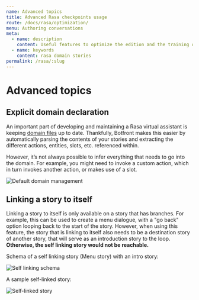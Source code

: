 ```yaml
---
name: Advanced topics
title: Advanced Rasa checkpoints usage
route: /docs/rasa/optimization/
menu: Authoring conversations
meta:
  - name: description
    content: Useful features to optimize the edition and the training of Rasa stories.
  - name: keywords
    content: rasa domain stories
permalink: /rasa/:slug
---
```


# Advanced topics

## Explicit domain declaration

An important part of developing and maintaining a Rasa virtual assistant is keeping [domain files](https://rasa.com/docs/rasa/core/domains/) up to date. Thankfully, Botfront makes this easier by automatically parsing the contents of your stories and extracting the different actions, entities, slots, etc. referenced within.

However, it’s not always possible to infer everything that needs to go into the domain. For example, you might need to invoke a custom action, which in turn invokes another action, or makes use of a slot.

![Default domain management](../../../images/default_domain_management_1.png)

## Linking a story to itself

Linking a story to itself is only available on a story that has branches. For example, this can be used to create a menu dialogue, with a "go back" option looping back to the start of the story.
However, when using this feature, the story that is linking to itself also needs to be a destination story of another story, that will serve as an introduction story to the loop. **Otherwise, the self linking story would not be reachable.**

Schema of a self linking story (Menu story) with an intro story:

![Self linking schema](../../../images/story_self_link.png)

A sample self-linked story:

![Self-linked story](../../../images/linking_cob_9.png)
